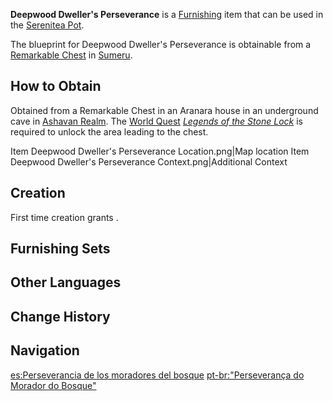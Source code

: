 {{Furnishing Infobox
|id             = 370704
|image          = Item Deepwood Dweller's Perseverance.png
|category       = Building
|subcategory    = Sumeru
|quality        = 3
|adeptal_energy = 60
|load           = 65
|reduced_load   = 47
|description    = Compact, lightweight huts that can be carried away by powerful adults with one hand, or even strapped to their backs. The trade-off, of course, is that such tents are only waterproof for a short time. The structure is not very strong, and a small collision from a common wild animal or even a bird leaping from the treetops might break it apart. Only the most daring adventurers would dare to spend the night alone in such a tent like a sellsword on a brief stay in the rainforest. Mercenaries are usually hardy and carry dry food with them, and do not care about the difficulty of storing supplies in the tents.
|blueprint      = Remarkable Chest
|source1        = 
}}
'''Deepwood Dweller's Perseverance''' is a [[Furnishing]] item that can be used in the [[Serenitea Pot]].

The blueprint for Deepwood Dweller's Perseverance is obtainable from a [[Remarkable Chest]] in [[Sumeru]].

==How to Obtain==
Obtained from a Remarkable Chest in an Aranara house in an underground cave in [[Ashavan Realm]]. The [[World Quest]] ''[[Legends of the Stone Lock]]'' is required to unlock the area leading to the chest.
<gallery>
Item Deepwood Dweller's Perseverance Location.png|Map location
Item Deepwood Dweller's Perseverance Context.png|Additional Context
</gallery>

==Creation==
First time creation grants {{Item|Trust|24|x=60}}.
{{Recipe
|type = Creation
|time = 14h
|Adhigama Wood = 8
|Fabric = 4
|sort = Adhigama Wood;Fabric
}}

==Furnishing Sets==
{{Craft Usage}}

==Other Languages==
{{Other Languages
|default_hidden = 1
|en      = Deepwood Dweller's Perseverance
|zhs     = 「林居之人的秉意」
|zhs_rm  = "Línjū zhī Rén de Bǐngyì"
|zht     = 「林居之人的秉意」
|zht_rm  = "Línjū zhī Rén de Bǐngyì"
|ja      = 「森の民の意志」
|ja_rm   = "Mori no Tami no Ishi"
|ko      = 「숲 주민의 집념」
|ko_rm   = "Sup Jumin-ui Jipnyeom"
|es      = Perseverancia de los moradores del bosque
|fr      = «&nbsp;Persévérance de l'habitant des bois&nbsp;»
|ru      = Стойкость лесного жителя
|th      = "ความบากบั่นของผู้คนแห่งพงไพร"
|th_rm   = 
|vi      = Kiên Trì Của Cư Dân Rừng Sâu
|de      = „Standhaftigkeit des Waldbewohners“
|id      = Ketekunan Penghuni Hutan
|pt      = "Perseverança do Morador do Bosque"
|tr      = Derin Orman Sakinlerinin Sabrı
|it      = Perseveranza di Boscoprofondo
}}

==Change History==
{{Change History|3.0}}

==Navigation==
{{Furnishing Navbox|exterior}}

[[es:Perseverancia de los moradores del bosque]]
[[pt-br:"Perseverança do Morador do Bosque"]]